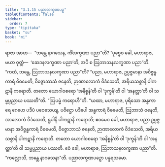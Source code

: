 ```yaml
---
title: "3.1.15 ပညာလက္ခဏပဉှ"
tableOfContents: false
sidebar:
  order: 7
type: "tipitaka"
basket: "su"
book: "mi"
---
```



<DynamicBreadcrumb />

<Division number="38" book="mi">

<Paragraph number="168" book="mi">
ရာဇာ အာဟ—  “ဘန္တေ နာဂသေန, ကိံလက္ခဏာ ပညာ”တိ? “ပုဗ္ဗေဝ ခေါ, မဟာရာဇ, မယာ ဝုတ္တံ—  ‘ဆေဒနလက္ခဏာ ပညာ’တိ, အပိ စ ဩဘာသနလက္ခဏာ ပညာ”တိ. “ကထံ, ဘန္တေ, ဩဘာသနလက္ခဏာ ပညာ”တိ? “ပညာ, မဟာရာဇ, ဥပ္ပဇ္ဇမာနာ အဝိဇ္ဇန္ဓကာရံ ဝိဓမေတိ, ဝိဇ္ဇောဘာသံ ဇနေတိ, ဉာဏာလောကံ ဝိဒံသေတိ, အရိယသစ္စာနိ ပါကဋာနိ ကရောတိ. တတော ယောဂါဝစရော ‘အနိစ္စန်’တိ ဝါ ‘ဒုက္ခန်’တိ ဝါ ‘အနတ္တာ’တိ ဝါ သမ္မပ္ပညာယ ပဿတီ”တိ.
</Paragraph>

<Paragraph number="169" book="mi">
“ဩပမ္မံ ကရောဟီ”တိ. “ယထာ, မဟာရာဇ, ပုရိသော အန္ဓကာရေ ဂေဟေ ပဒီပံ ပဝေသေယျ, ပဝိဋ္ဌော ပဒီပေါ အန္ဓကာရံ ဝိဓမေတိ, ဩဘာသံ ဇနေတိ, အာလောကံ ဝိဒံသေတိ, ရူပါနိ ပါကဋာနိ ကရောတိ; ဧဝမေဝ ခေါ, မဟာရာဇ, ပညာ ဥပ္ပဇ္ဇမာနာ အဝိဇ္ဇန္ဓကာရံ ဝိဓမေတိ, ဝိဇ္ဇောဘာသံ ဇနေတိ, ဉာဏာလောကံ ဝိဒံသေတိ, အရိယသစ္စာနိ ပါကဋာနိ ကရောတိ. တတော ယောဂါဝစရော ‘အနိစ္စန်’တိ ဝါ ‘ဒုက္ခန်’တိ ဝါ ‘အနတ္တာ’တိ ဝါ သမ္မပ္ပညာယ ပဿတိ. ဧဝံ ခေါ, မဟာရာဇ, ဩဘာသနလက္ခဏာ ပညာ”တိ.
</Paragraph>

<Paragraph number="170" book="mi">
“ကလ္လောသိ, ဘန္တေ နာဂသေနာ”တိ.

</Paragraph>
</Division>

<Paragraph number="171" type="center" book="mi">
ပညာလက္ခဏပဉှော ပန္နရသမော.
</Paragraph>
